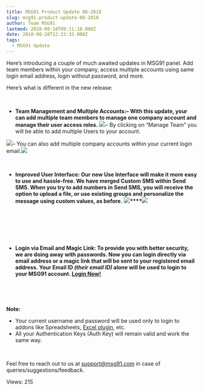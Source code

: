 ```yaml
---
title: MSG91 Product Update 08-2018
slug: msg91-product-update-08-2018
author: Team MSG91
lastmod: 2020-08-18T09:11:18.000Z
date: 2018-08-28T12:23:33.000Z
tags:
  - MSG91 Update
---
```


Here’s introducing a couple of much awaited updates in MSG91 panel. Add team members within your company, access multiple accounts using same login email address, login without password, and more.


Here’s what is different in the new release:


 


* ****Team Management and Multiple Accounts:******– With this update, your can add multiple team members to manage one company account and manage their user access roles.** **![](https://images-msg91.s3.ap-south-1.amazonaws.com/content/images/wordpress/2018/08/Screen-Shot-2018-08-28-at-5.30.25-PM.png)**– By clicking on “Manage Team” you will be able to add multiple Users to your account.  

![](https://images-msg91.s3.ap-south-1.amazonaws.com/content/images/wordpress/2018/08/Screen-Shot-2018-08-29-at-2.06.15-PM.png)– You can also add multiple company accounts within your current login email.![](https://images-msg91.s3.ap-south-1.amazonaws.com/content/images/wordpress/2018/08/Screen-Shot-2018-08-28-at-5.31.06-PM.png)


 


* **Improved User Interface: Our new Use Interface will make it more easy to use and hassle-free. We have merged Custom SMS within Send SMS. When you try to add numbers in Send SMS, you will receive the option to upload a file, or use existing groups and personalize the message using custom values, as before.** **![](https://images-msg91.s3.ap-south-1.amazonaws.com/content/images/wordpress/2018/08/Screen-Shot-2018-08-28-at-5.47.48-PM-1024x567.png)****![](https://images-msg91.s3.ap-south-1.amazonaws.com/content/images/wordpress/2018/08/Screen-Shot-2018-08-28-at-5.48.34-PM-1024x484.png)**


 


 


 


* **Login via Email and Magic Link: To provide you with better security, we are doing away with passwords. Now you can login directly via email address or a magic link that will be sent to your registered email address. Your Email ID *(their email ID)* alone will be used to login to your MSG91 account. [Login Now!](https://control.msg91.com/signin/)**


 


 


**Note:**


* Your current username and password will be used only to login to addons like Spreadsheets, [Excel plugin](https://msg91.com/sms-for-spreadsheets/), etc.
* All your Authentication Keys (Auth Key) will remain valid and work the same way.


 


Feel free to reach out to us at support@msg91.com in case of queries/suggestions/feedback.


 Views: 215


